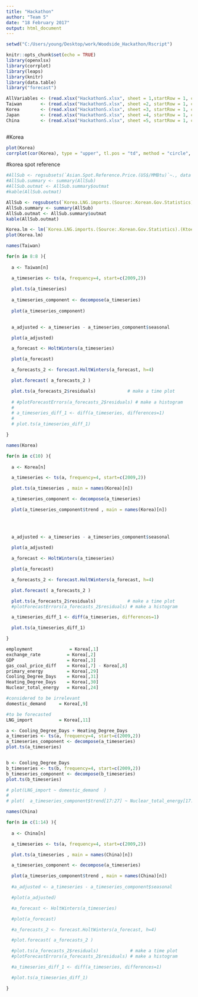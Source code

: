 ```yaml
---
title: "Hackathon"
author: "Team 5"
date: "18 February 2017"
output: html_document
---
```


```r
setwd("C:/Users/young/Desktop/work/Woodside_Hackathon/Rscript")

knitr::opts_chunk$set(echo = TRUE)
library(openxlsx)
library(corrplot)
library(leaps)
library(knitr)
library(data.table)
library("forecast")

```

```r
AllVariables <- (read.xlsx("HackathonS.xlsx", sheet = 1,startRow = 1, colNames = TRUE))[-1,]
Taiwan       <- (read.xlsx("HackathonS.xlsx", sheet =2, startRow = 1, colNames = TRUE))
Korea        <- (read.xlsx("HackathonS.xlsx", sheet =3, startRow = 1, colNames = TRUE))
Japan        <- (read.xlsx("HackathonS.xlsx", sheet =4, startRow = 1, colNames = TRUE))
China        <- (read.xlsx("HackathonS.xlsx", sheet =5, startRow = 1, colNames = TRUE))



```

#Korea
```r
plot(Korea)
corrplot(cor(Korea), type = "upper", tl.pos = "td", method = "circle", tl.cex = 0.5, tl.col = 'black', order = "hclust", diag = TRUE)
```
#korea spot reference
```r
#AllSub <- regsubsets(`Asian.Spot.Reference.Price.(US$/MMBtu)`~., data = Korea)
#AllSub.summary <- summary(AllSub)
#AllSub.outmat <- AllSub.summary$outmat
#kable(AllSub.outmat)
```

```r
AllSub <- regsubsets(`Korea.LNG.imports.(Source:.Korean.Gov.Statistics).(Ktoe)`~., data = Korea)
AllSub.summary <- summary(AllSub)
AllSub.outmat <- AllSub.summary$outmat
kable(AllSub.outmat)
```

```r
Korea.lm <- lm(`Korea.LNG.imports.(Source:.Korean.Gov.Statistics).(Ktoe)`~`Korea.LNG.import.value.(US$.million)`, data = Korea)
plot(Korea.lm)
```

```r
names(Taiwan)

for(n in 8:8 ){
  
  a <- Taiwan[n]

  a_timeseries <- ts(a, frequency=4, start=c(2009,2))
  
  plot.ts(a_timeseries)
  
  a_timeseries_component <- decompose(a_timeseries)
  
  plot(a_timeseries_component)
  

  a_adjusted <- a_timeseries - a_timeseries_component$seasonal

  plot(a_adjusted)

  a_forecast <- HoltWinters(a_timeseries)

  plot(a_forecast)

  a_forecasts_2 <- forecast.HoltWinters(a_forecast, h=4)

  plot.forecast( a_forecasts_2 )

  plot.ts(a_forecasts_2$residuals)            # make a time plot
  
  # #plotForecastErrors(a_forecasts_2$residuals) # make a histogram
  # 
  # a_timeseries_diff_1 <- diff(a_timeseries, differences=1)
  # 
  # plot.ts(a_timeseries_diff_1)

}
```
```r

names(Korea)

for(n in c(10) ){
  
  a <- Korea[n]

  a_timeseries <- ts(a, frequency=4, start=c(2009,2))

  plot.ts(a_timeseries , main = names(Korea)[n])

  a_timeseries_component <- decompose(a_timeseries)

  plot(a_timeseries_component$trend , main = names(Korea)[n])
  
  
  
  
  a_adjusted <- a_timeseries - a_timeseries_component$seasonal

  plot(a_adjusted)

  a_forecast <- HoltWinters(a_timeseries)

  plot(a_forecast)

  a_forecasts_2 <- forecast.HoltWinters(a_forecast, h=4)

  plot.forecast( a_forecasts_2 )

  plot.ts(a_forecasts_2$residuals)            # make a time plot
  #plotForecastErrors(a_forecasts_2$residuals) # make a histogram

  a_timeseries_diff_1 <- diff(a_timeseries, differences=1)

  plot.ts(a_timeseries_diff_1)

}
```

```r
employment              = Korea[,1]
exchange_rate          = Korea[,2]
GDP                    = Korea[,3]
gas_coal_price_diff    = Korea[,7] - Korea[,8]
primary_energy         = Korea[,29]
Cooling_Degree_Days    = Korea[,31]
Heating_Degree_Days    = Korea[,30]
Nuclear_total_energy   = Korea[,24]

#considered to be irrelevant 
domestic_demand     = Korea[,9]

#to be forecasted
LNG_import          = Korea[,11] 

a <- Cooling_Degree_Days + Heating_Degree_Days
a_timeseries <- ts(a, frequency=4, start=c(2009,2))
a_timeseries_component <- decompose(a_timeseries)
plot.ts(a_timeseries)


b <- Cooling_Degree_Days 
b_timeseries <- ts(b, frequency=4, start=c(2009,2))
b_timeseries_component <- decompose(b_timeseries)
plot.ts(b_timeseries)

# plot(LNG_import ~ domestic_demand  )
# 
# plot(  a_timeseries_component$trend[17:27] ~ Nuclear_total_energy[17:27]  )

```

```r

names(China)

for(n in c(1:14) ){
  
  a <- China[n]

  a_timeseries <- ts(a, frequency=4, start=c(2009,2))

  plot.ts(a_timeseries , main = names(China)[n])

  a_timeseries_component <- decompose(a_timeseries)

  plot(a_timeseries_component$trend , main = names(China)[n])
  
  #a_adjusted <- a_timeseries - a_timeseries_component$seasonal

  #plot(a_adjusted)

  #a_forecast <- HoltWinters(a_timeseries)

  #plot(a_forecast)

  #a_forecasts_2 <- forecast.HoltWinters(a_forecast, h=4)

  #plot.forecast( a_forecasts_2 )

  #plot.ts(a_forecasts_2$residuals)            # make a time plot
  #plotForecastErrors(a_forecasts_2$residuals) # make a histogram

  #a_timeseries_diff_1 <- diff(a_timeseries, differences=1)

  #plot.ts(a_timeseries_diff_1)

}

```
